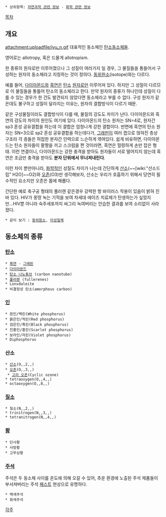  * 상위항목: [[자연과학 관련 정보]] - [[화학 관련 정보]]

[[목차]]

== 개요 ==
attachment:uploadfile/jyu_n.gif
대표적인 동소체인 [[탄소]]동소체들.

영어로는 allotropy, 혹은 드물게 allotropism.

한 종류의 원자로만 이루어졌으나 그 성질이 여러가지 일 경우, 그 물질들을 통들어서 구성하는 원자의 동소체라고 지칭하는 것이 정의다. [[동위원소]](isotope)와는 다르다.

예를 들어, [[다이아몬드]]와 [[흑연]]은 [[탄소]] [[원자]]로만 이루어져 있다. 하지만 그 성질이 다르므로 이 물질들을 통틀어 탄소의 동소체라고 한다. 만약 원자의 종류가 하나인데 성질이 다를 수 있는 경우가 한 건도 발견되지 않았다면 동소체라고 부를 수 없다. 구성 원자가 같은데도 불구하고 성질이 달라지는 이유는, 원자의 결합방식이 다르기 때문.

같은 구성물질이라도 결합방식이 다를 때, 물질의 강도도 차이가 난다. 다이아몬드와 흑연의 강도의 차이의 원인도 여기에 있다. 다이아몬드의 탄소 원자는 SN=4로, 원자간 sp3 혼성 공유결합을 하는데 이 결합은 엄청나게 강한 결합이다. 반면에 흑연의 탄소 원자는 SN=3으로 sp2 혼성 공유결합을 하는데다가, [[그래핀]]이 여러 겹으로 얹혀진 층상구조라 각 층들은 허접한 분자간 인력으로 느슨하게 엮여있다. 쉽게 비유하면, 다이아몬드는 탄소 원자들이 팔짱을 끼고 스크럼을 짠 것이라면, 흑연은 헐렁하게 손만 잡은 형태. 이런 연결이니, 다이아몬드는 강한 충격을 받아도 원자들이 서로 떨어지지 않는데 흑연은 조금만 충격을 받아도 '''분자 단위에서 무너져내린다'''.

이런 차이 뿐만아니라, [[화학]]적인 성질도 차이가 나는데 간단하게 [[산소]](~~[wiki:"산소드립" H2O]~~O2)와 [[오존]](O3)만 생각해보자, 산소는 우리가 호흡하기 위해서 당연히 필수적인 요소지만 오존은 몸에 해롭다.

간단한 예로 축구공 형태의 풀러렌 같은경우 강력한 항 바이러스 작용이 있음이 밝혀 진바 있다. HIV가 몽땅 녹는 기적을 보여 차세대 에이즈 치료제가 탄생하는가 싶었지만...HIV뿐 아니라 숙주세포까지 싸그리 녹여버리는 안습한 결과를 보여 소리없이 사라졌다.

 * 같이 보기 : [[동위원소]], [[이성질체]]

== 동소체의 종류 ==
=== [[탄소]] ===
 * [[흑연]] - [[그래핀]]
 * [[다이아몬드]]
 * [[탄소 나노튜브]] (carbon nanotube)
 * [[풀러렌]] (fullerenes)
 * Lonsdaleite
 * 비결정성 탄소(amorphous carbon)
=== [[인]] ===
 * 흰인/백린(White phosphorus)
 * 붉은인/적린(Red phosphorus)
 * 검은인/흑린(Black phosphorus)
 * 진홍인/홍린(Scarlet phosphorus)
 * 보라인/자린(Violet phosphorus)
 * Diphosphorus
=== 산소 ===
 * [[산소]](O,,2,,) 
 * [[오존]](O,,3,,)
  * [http://en.wikipedia.org/wiki/Cyclic_ozone 고리 오존](Cyclic ozone)
 * tetraoxygen(O,,4,,)
 * octaoxygen(O,,8,,)
=== [[질소]] ===
 * 질소(N,,2,,)
 * trinitrogen(N,,3,,)
 * tetranitrogen(N,,4,,)
=== [[황]] ===
 * 단사황
 * 사방황
 * 고무상황
=== [[주석]] ===
주석은 두 동소체 사이를 온도에 의해 오갈 수 있어, 추운 환경에 노출된 주석 제품들이 부서져버리는 주석 [[페스트]] 현상으로 유명하다.
 * 백색주석
 * 회색주석

[[각주]]
